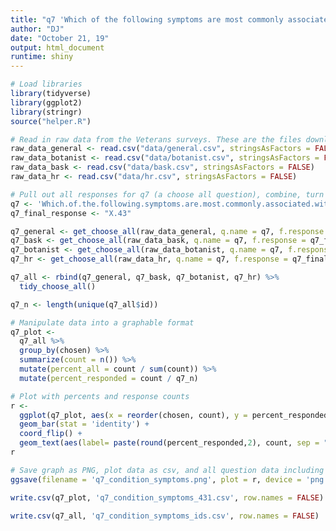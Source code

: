 ```yaml
---
title: "q7 'Which of the following symptoms are most commonly associated with your primary health condition or underlying health conditions? (Please select all that apply)' (National Veterans)"
author: "DJ"
date: "October 21, 19"
output: html_document
runtime: shiny
---
```


```r
# Load libraries
library(tidyverse)
library(ggplot2)
library(stringr)
source("helper.R")
```

```r
# Read in raw data from the Veterans surveys. These are the files downloaded from survey monkey saved as a .csv
raw_data_general <- read.csv("data/general.csv", stringsAsFactors = FALSE)
raw_data_botanist <- read.csv("data/botanist.csv", stringsAsFactors = FALSE)
raw_data_bask <- read.csv("data/bask.csv", stringsAsFactors = FALSE)
raw_data_hr <- read.csv("data/hr.csv", stringsAsFactors = FALSE)
```

```r
# Pull out all responses for q7 (a choose all question), combine, turn into a tidy data format for further processing then determine 'question n'
q7 <- 'Which.of.the.following.symptoms.are.most.commonly.associated.with.your.primary.health.condition.or.underlying.health.conditions...Please.select.all.that.apply.'
q7_final_response <- "X.43"

q7_general <- get_choose_all(raw_data_general, q.name = q7, f.response = q7_final_response)
q7_bask <- get_choose_all(raw_data_bask, q.name = q7, f.response = q7_final_response)
q7_botanist <- get_choose_all(raw_data_botanist, q.name = q7, f.response = q7_final_response)
q7_hr <- get_choose_all(raw_data_hr, q.name = q7, f.response = q7_final_response)

q7_all <- rbind(q7_general, q7_bask, q7_botanist, q7_hr) %>%
  tidy_choose_all()

q7_n <- length(unique(q7_all$id))
```

```r
# Manipulate data into a graphable format
q7_plot <-
  q7_all %>%
  group_by(chosen) %>%
  summarize(count = n()) %>%
  mutate(percent_all = count / sum(count)) %>%
  mutate(percent_responded = count / q7_n)
```

```r
# Plot with percents and response counts
r <- 
  ggplot(q7_plot, aes(x = reorder(chosen, count), y = percent_responded)) +
  geom_bar(stat = 'identity') +
  coord_flip() +
  geom_text(aes(label= paste(round(percent_responded,2), count, sep = "***")))
r
```

```r
# Save graph as PNG, plot data as csv, and all question data including response IDs as csv (save question n and N at end of plot file as "_x.x")
ggsave(filename = 'q7_condition_symptoms.png', plot = r, device = 'png')

write.csv(q7_plot, 'q7_condition_symptoms_431.csv', row.names = FALSE)

write.csv(q7_all, 'q7_condition_symptoms_ids.csv', row.names = FALSE)
```
